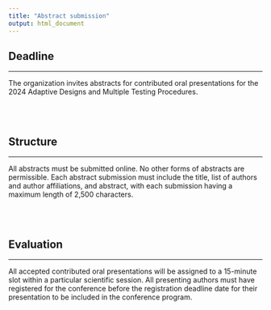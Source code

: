 ---
title: "Abstract submission"
output: html_document
---

<!-- <style type="text/css"> -->
<!-- body { -->
<!--  background-image: url("coming_soon.jpg"); -->
<!--  background-position: center top; -->
<!--  background-size: 100% auto; -->
<!-- } -->
<!-- </style>  -->

<style type="text/css">
h1.title {
  font-size: 36px;
  color: DarkRed;
  text-align: center;
}
</style>

<!-- ![](images/coming_soon3.gif){width=100%} -->

## Deadline

<hr>

The organization invites abstracts for contributed oral presentations for
the 2024 Adaptive Designs and Multiple Testing Procedures. 
<!-- Abstracts may be submitted online until <b><font color="#ff0000">12 February 2024</font></b> using this [**form**](https://www.conftool.org/admtp-workshop-2024) -->

<br><br>

## Structure

<hr>

All abstracts must be submitted online. No other forms of abstracts are permissible.
Each abstract submission must include the title, list of authors and author affiliations, and abstract, with each
submission having a maximum length of 2,500 characters. 

<!-- In the abstract submission process, authors are -->
<!-- requested to select up to three methodological topics and one application area from the list above that are -->
<!-- most relevant to the abstract. The number of oral abstract submissions with the same presenting author is -->
<!-- limited to one. -->

<br><br>

## Evaluation

<hr>

<!-- All submitted abstracts will be reviewed by the Scientific Committee and presenting -->
<!-- authors will be informed of the status of their abstract by the **23 February 2024**. -->

All accepted contributed oral presentations will be assigned to a 15-minute slot within a particular scientific
session. All presenting authors must have registered for the conference before the registration deadline date for
their presentation to be included in the conference program.


